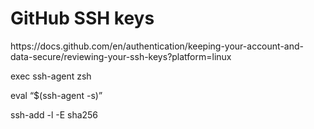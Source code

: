 # GitHub SSH keys


https://docs.github.com/en/authentication/keeping-your-account-and-data-secure/reviewing-your-ssh-keys?platform=linux

exec ssh-agent zsh


eval "$(ssh-agent -s)"

ssh-add -l -E sha256